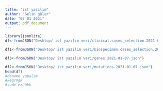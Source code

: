```yaml
---
title: "ist yazılım"
author: "Selin güler"
date: "07 01 2021"
output: pdf_document
---
```


```r
library(jsonlite)
df<-fromJSON("Desktop/ ist yazılım veri/clinical.cases_selection.2021-01-07.json")

df1<-fromJSON("Desktop/ ist yazılım veri/biospecimen.cases_selection.2021-01-07.json")

df3<-fromJSON("Desktop/ ist yazılım veri/genes.2021-01-07.json")

df2<-fromJSON("Desktop/ ist yazılım veri/mutations.2021-01-07.json")
head(df)
#deneme yapalım
#kegrmgk
#sude ezüükk
```
